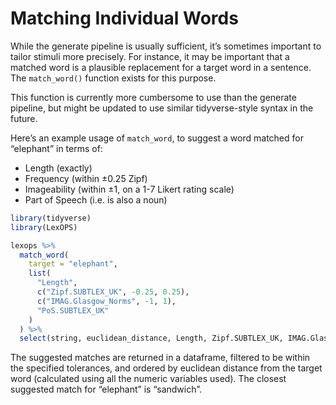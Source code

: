 # Matching Individual Words

While the generate pipeline is usually sufficient, it's sometimes important to tailor stimuli more precisely. For instance, it may be important that a matched word is a plausible replacement for a target word in a sentence. The `match_word()` function exists for this purpose.

This function is currently more cumbersome to use than the generate pipeline, but might be updated to use similar tidyverse-style syntax in the future.

Here's an example usage of `match_word`, to suggest a word matched for "elephant" in terms of:

* Length (exactly)
* Frequency (within ±0.25 Zipf)
* Imageability (within ±1, on a 1-7 Likert rating scale)
* Part of Speech (i.e. is also a noun)

```r
library(tidyverse)
library(LexOPS)

lexops %>%
  match_word(
    target = "elephant",
    list(
      "Length",
      c("Zipf.SUBTLEX_UK", -0.25, 0.25),
      c("IMAG.Glasgow_Norms", -1, 1),
      "PoS.SUBTLEX_UK"
    )
  ) %>%
  select(string, euclidean_distance, Length, Zipf.SUBTLEX_UK, IMAG.Glasgow_Norms, PoS.SUBTLEX_UK)
```

The suggested matches are returned in a dataframe, filtered to be within the specified tolerances, and ordered by euclidean distance from the target word (calculated using all the numeric variables used). The closest suggested match for "elephant" is "sandwich".
